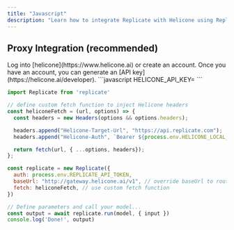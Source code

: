 ```yaml
---
title: "Javascript"
description: "Learn how to integrate Replicate with Helicone using Replicate's JS SDK."
---
```


## Proxy Integration (recommended)

<Steps>
  <Step title="Create an account + Generate an API Key">
    Log into [helicone](https://www.helicone.ai) or create an account. Once you have an account, you
    can generate an [API key](https://helicone.ai/developer).
  </Step>
  <Step title="Set HELICONE_API_KEY as an environment variable">
```javascript
HELICONE_API_KEY=<your API key>
```
  </Step>
  <Step title="Modify the base path and add a Helicone-Auth header">
<CodeGroup>

```javascript Replicate SDK
import Replicate from 'replicate'

// define custom fetch function to inject Helicone headers
const heliconeFetch = (url, options) => {
  const headers = new Headers(options && options.headers);

  headers.append("Helicone-Target-Url", "https://api.replicate.com");
  headers.append("Helicone-Auth", `Bearer ${process.env.HELICONE_LOCAL_KEY}`);

  return fetch(url, { ...options, headers});
};

const replicate = new Replicate({
  auth: process.env.REPLICATE_API_TOKEN,
  baseUrl: "http://gateway.helicone.ai/v1", // override baseUrl to route calls through Helicone
  fetch: heliconeFetch, // use custom fetch function
})

// Define parameters and call your model...
const output = await replicate.run(model, { input })
console.log('Done!', output)
```

</CodeGroup>

  </Step>
</Steps>
